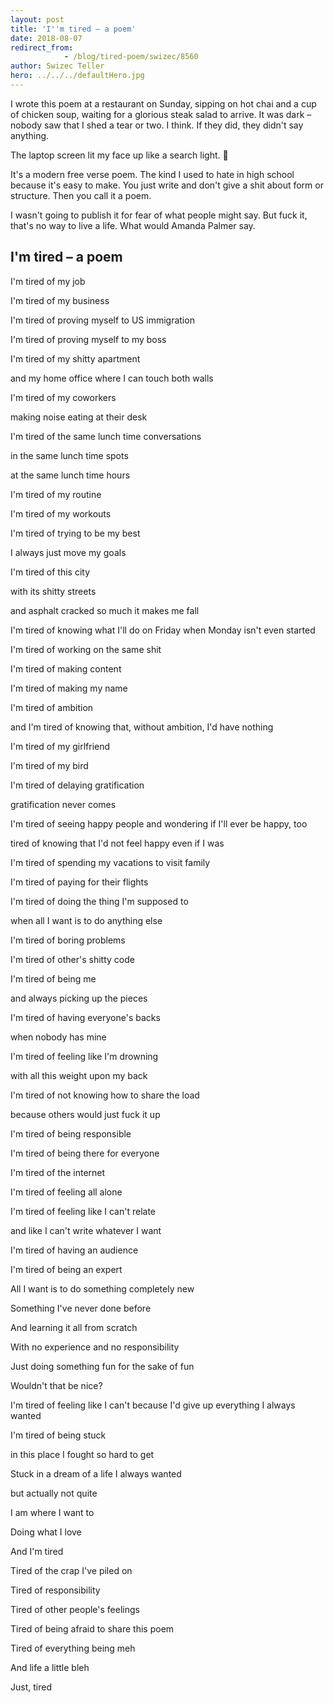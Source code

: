 ```yaml
---
layout: post
title: 'I''m tired – a poem'
date: 2018-08-07
redirect_from: 
            - /blog/tired-poem/swizec/8560
author: Swizec Teller
hero: ../../../defaultHero.jpg
---
```

I wrote this poem at a restaurant on Sunday, sipping on hot chai and a cup of chicken soup, waiting for a glorious steak salad to arrive. It was dark – nobody saw that I shed a tear or two. I think. If they did, they didn't say anything.



The laptop screen lit my face up like a search light. 🤔



It's a modern free verse poem. The kind I used to hate in high school because it's easy to make. You just write and don't give a shit about form or structure. Then you call it a poem.



I wasn't going to publish it for fear of what people might say. But fuck it, that's no way to live a life. What would Amanda Palmer say.



## I'm tired – a poem



I'm tired of my job



I'm tired of my business



I'm tired of proving myself to US immigration



I'm tired of proving myself to my boss



I'm tired of my shitty apartment



and my home office where I can touch both walls



I'm tired of my coworkers



making noise eating at their desk



I'm tired of the same lunch time conversations



in the same lunch time spots



at the same lunch time hours



I'm tired of my routine



I'm tired of my workouts



I'm tired of trying to be my best



I always just move my goals



I'm tired of this city



with its shitty streets



and asphalt cracked so much it makes me fall



I'm tired of knowing what I'll do on Friday when Monday isn't even started



I'm tired of working on the same shit



I'm tired of making content



I'm tired of making my name



I'm tired of ambition



and I'm tired of knowing that, without ambition, I'd have nothing



I'm tired of my girlfriend



I'm tired of my bird



I'm tired of delaying gratification



gratification never comes



I'm tired of seeing happy people and wondering if I'll ever be happy, too



tired of knowing that I'd not feel happy even if I was



I'm tired of spending my vacations to visit family



I'm tired of paying for their flights



I'm tired of doing the thing I'm supposed to



when all I want is to do anything else



I'm tired of boring problems



I'm tired of other's shitty code



I'm tired of being me



and always picking up the pieces



I'm tired of having everyone's backs



when nobody has mine



I'm tired of feeling like I'm drowning



with all this weight upon my back



I'm tired of not knowing how to share the load



because others would just fuck it up



I'm tired of being responsible



I'm tired of being there for everyone



I'm tired of the internet



I'm tired of feeling all alone



I'm tired of feeling like I can't relate



and like I can't write whatever I want



I'm tired of having an audience



I'm tired of being an expert



All I want is to do something completely new



Something I've never done before



And learning it all from scratch



With no experience and no responsibility



Just doing something fun for the sake of fun



Wouldn't that be nice?



I'm tired of feeling like I can't because I'd give up everything I always wanted



I'm tired of being stuck



in this place I fought so hard to get



Stuck in a dream of a life I always wanted



but actually not quite



I am where I want to



Doing what I love



And I'm tired



Tired of the crap I've piled on



Tired of responsibility



Tired of other people's feelings



Tired of being afraid to share this poem



Tired of everything being meh



And life a little bleh



Just, tired
